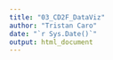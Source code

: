 ```yaml
---
title: "03_CD2F_DataViz"
author: "Tristan Caro"
date: "`r Sys.Date()`"
output: html_document
---
```

